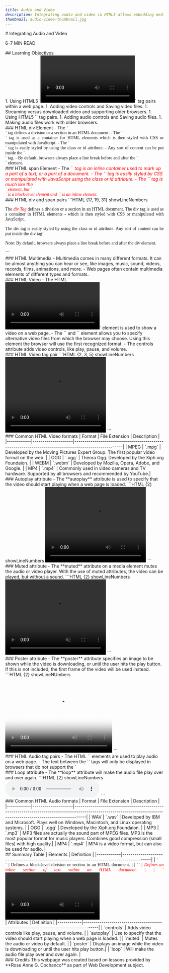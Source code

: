 ```yaml
---
title: Audio and Video
description: Integrating audio and video in HTML5 allows embedding media files directly into web pages for native playback.
thumbnail: audio-video-thumbnail.jpg
---
```


<section>
# Integrating Audio and Video
<p className="text-muted-foreground text-sm">6–7 MIN READ</p>
</section>
<section>
## Learning Objectives 
<br />
1. Using HTML5 `<video>` and `</video>` tag pairs within a web page.
1. Adding video controls and Saving video files.
1. Streaming versus downloaded video and supporting older browsers.
1. Using HTML5 `<audio>` and `</audio>` tag pairs.
1. Adding audio controls and Saving audio files.
1. Making audio files work with older browsers.
</section>
<section>
### HTML div Element
- The `<div>` tag defines a division or a section in an HTML document.
- The `<div>` tag is used as a container for HTML elements which is then styled with CSS or manipulated with JavaScript.
- The `<div>` tag is easily styled by using the class or id attribute.
- Any sort of content can be put inside the `<div>` tag.
- By default, browsers always place a line break before and after the `<div>` element.
</section>
<section>
### HTML span Element
- The `<span>` tag is an inline container used to mark up a part of a text, or a part of a document.
- The `<span>` tag is easily styled by CSS or manipulated with JavaScript using the class or id attribute.
- The `<span>` tag is much like the `<div>` element, but `<div>` is a block-level element and `<span>` is an inline element.
</section>
<section>
### HTML div and span pairs
```HTML {17, 19, 31} showLineNumbers
<head>
  <meta charset="utf-8" />
  <meta name="viewport" content="width=device-width, initial-scale=1" />
  <title>DIV Tag</title>
  <style type="text/css">
    div {
      font-family: Verdana;
      text-align: justify;
    }
    span {
      font-style: italic;
      color: red;
    }
  </style>
</head>
<body>
  <div>
    <p>
      The <span>div Tag</span> defines a division or a section in an HTML document. 
      The div tag is used as a container in HTML elements - which is then styled 
      with CSS or manipulated with JavaScript.
    </p>
    <p>
      The div tag is easily styled by using the class or id attribute. Any sort of 
      content can be put inside the div tag!
    </p>
    <p>
      Note: By default, browsers always place a line break before and after the div 
      element.
    </p>
  </div>
</body>
```
</section>
<section>
### HTML Multimedia
- Multimedia comes in many different formats. It can be almost anything you can hear or see, like images, music, sound, videos, records, films, animations, and more.
- Web pages often contain multimedia elements of different types and formats.
</section>
<section>
### HTML Video
- The HTML `<video>` and `</video>` element is used to show a video on a web page.
- The `<source>` and `</source>` element allows you to specify alternative video files 
  from which the browser may choose. Using this element the browser will use the first recognized format.
- The controls attribute adds video controls, like play, pause, and volume.
</section>
<section>
### HTML Video tag pair
```HTML {2, 3, 5} showLineNumbers
<body>
  <video style="width: 320px; height: 240px;" controls>
    <source src="cocomelon.mp4" type="video/mp4">
    Cocomelon Intro
  </video>
</body>
```
</section>
<section>
### Common HTML Video formats
<DataTable>
|   Format   |   File Extension   |   Description                                                                                        |
|------------|--------------------|------------------------------------------------------------------------------------------------------|
| MPEG       | `.mpg`             | Developed by the Moving Pictures Expert Group. The first popular video format on the web.            |
| OGG        | `.ogg`             | Theora Ogg. Developed by the Xiph.org Foundaion.                                                     |
| WEBM       | `.webm`            | Developed by Mozilla, Opera, Adobe, and Google.                                                      |
| MP4        | `.mp4`             | Commonly used in video cameras and TV hardware. Supported by all browsers and recommended by YouTube.|
</DataTable>
</section>
<section>
### Autoplay attribute
- The **autoplay** attribute is used to specify that the video should start playing when a web page is loaded.
```HTML {2} showLineNumbers
<body>
  <video style="width: 320px; height: 240px;" autoplay>
    <source src="cocomelon.mp4" type="video/mp4">
    Cocomelon Intro
  </video>
</body>
```
</section>
<section>
### Muted attribute
- The **muted** attribute on a media element mutes the audio or video player. With the use of muted attributes, the video can be played, but without a sound.
```HTML {2} showLineNumbers
<body>
  <video style="width: 320px; height: 240px;" autoplay muted>
    <source src="cocomelon.mp4" type="video/mp4">
    Cocomelon Intro
  </video>
</body>
```
</section>
<section>
### Poster attribute
- The **poster** attribute specifies an image to be shown while the video is downloading, or until the user hits the play button. If this is not included, the first frame of the video will be used instead.
```HTML {2} showLineNUmbers
<body>
  <video style="width: 340px; height: 240px;" controls poster="media/cocomelon.jpg">
    <source src="media/cocomelon.mp4" type="video/mp4">
    <source src="media/cocomelon.ogg" type="video/ogg">
  </video>
</body>
```
</section>
<section>
### HTML Audio tag pairs
- The HTML `<audio>` and `</audio>` elements are used to play audio on a web page.
- The text between the `<audio>` and `</audio>` tags will only be displayed in browsers that do not support the `<audio>` element.
```HTML {2, 5} showLineNUmbers
<body>
  <audio controls>
    <source src="pasilyo.mp3" type="audio/mp3">
    Pasilyo Intro
  <audio>
</body>
```
</section>
<section>
### Loop attribute
- The **loop** attribute will make the audio file play over and over again.
```HTML {2} showLineNumbers
<body>
  <audio controls autoplay loop>
    <source src="pasilyo.mp3" type="audio/mp3">
    Pasilyo by Sun Kissed
  </audio>
</body>
```
</section>
<section>
### Common HTML Audio formats
<DataTable>
|   Format   |   File Extension   |   Description                                                                                                                                                    |
|------------|--------------------|------------------------------------------------------------------------------------------------------------------------------------------------------------------|
| WAV        | `.wav`             | Developed by IBM and Microsoft. Plays well on Windows, Macintosh, and Linux operating systems.                                                                   |
| OGG        | `.ogg`             | Developed by the Xiph.org Foundaion.                                                                                                                             |
| MP3        | `.mp3`             | MP3 files are actually the sound part of MPEG files. MP3 is the most popular format for music players. Combines good compression (small files) with high quality.|
| MP4        | `.mp4`             | MP4 is a video format, but can also be used for audio.                                                                                                           |
</DataTable>
</section>
<section>
## Summary Table
<SummaryTable>
| Elements   | Definition                                                                                 |
|------------|--------------------------------------------------------------------------------------------|
| `<div>`    | Defines a block-level division or section in an HTML document.                             |
| `<span>`   | Defines an inline section of text within an HTML document.                                 |
| `<video>`  | element is used to show a video on a web page.                                             |
| `<source>` | An element allows you to specify alternative video files from which the browser may choose.|
| `<audio>`  | Use to play audio on a web page.                                                           |
</SummaryTable>
</section>
<section>
<SummaryTable>
| Attributes | Definition                                                                          |
|------------|-------------------------------------------------------------------------------------|
| `controls` | Adds video controls like play, pause, and volume.                                   |
| `autoplay` | Use to specify that the video should start playing when a web page is loaded.       |
| `muted`    | Mutes the audio or video by default.                                                |
| `poster`   | Displays an image while the video is downloading or until the user hits play button.|
| `loop`     | Will make the audio file play over and over again.                                  |
</SummaryTable>
</section>
<section>
### Credits
This webpage was created based on lessons provided by **Rose Anne G. Cochanco** as part of Web Development subject.
</section>